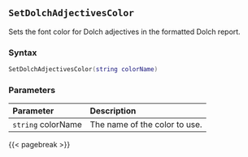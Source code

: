 ## `SetDolchAdjectivesColor`

Sets the font color for Dolch adjectives in the formatted Dolch report.

### Syntax {-}

``` .lua
SetDolchAdjectivesColor(string colorName)
```

### Parameters {-}

**Parameter** | **Description**
| :-- | :-- |
|`string` colorName | The name of the color to use. |

{{< pagebreak >}}